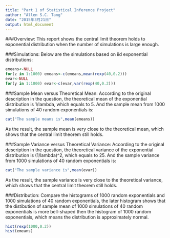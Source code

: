 ```yaml
---
title: "Part 1 of Statistical Inference Project"
author: "Allen S.C. Tang"
date: "2015年3月21日"
output: html_document
---
```

###Overview:
This report shows the central limit theorem holds to exponential distribution when the number of simulations is large enough.

###Simulations:
Below are the simulations based on iid exponential distributions:
```r
emeans<-NULL
for(z in 1:1000) emeans<-c(emeans,mean(rexp(40,0.2)))
evar<-NULL
for(y in 1:1000) evar<-c(evar,var(rexp(40,0.2)))
```

###Sample Mean versus Theoretical Mean:
According to the original description in the question, the theoretical mean of the exponential distribution is 1/lambda, which equals to 5. And the sample mean from 1000 simulations of 40 random exponentials is:
```r
cat("The sample means is",mean(emeans))
```
As the result, the sample mean is very close to the theoretical mean, which shows that the central limit theorem still holds.

###Sample Variance versus Theoretical Variance:
According to the original description in the question, the theoretical variance of the exponential distribution is (1/lambda)^2, which equals to 25. And the sample variance from 1000 simulations of 40 random exponentials is:
```r
cat("The sample variance is",mean(evar))
```
As the result, the sample variance is very close to the theoretical variance, which shows that the central limit theorem still holds.

###Distribution:
Compare the histograms of 1000 random exponentials and 1000 simulations of 40 random exponentials, the later histogram shows that the distibution of sample mean of 1000 simulations of 40 random exponentials is more bell-shaped then the histogram of 1000 random exponentials, which means the distribution is approximately normal.
```r
hist(rexp(1000,0.2))
hist(emeans)
```
